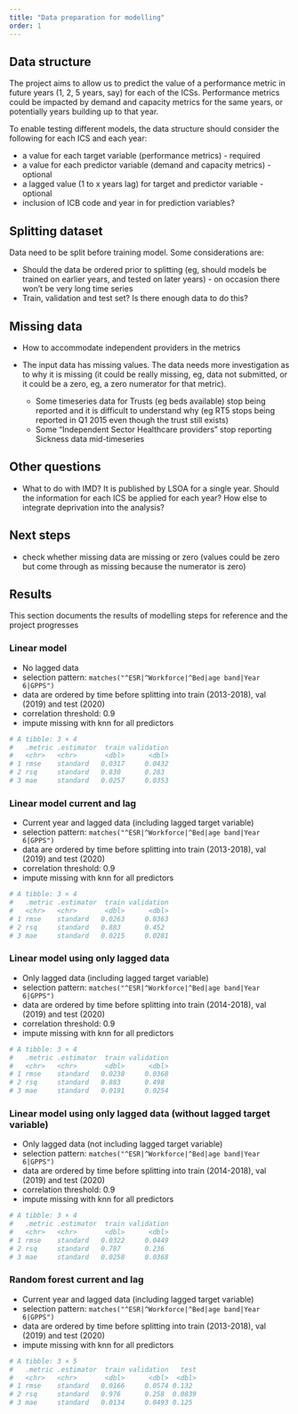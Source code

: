 ```yaml
---
title: "Data preparation for modelling"
order: 1
---
```


## Data structure

The project aims to allow us to predict the value of a performance metric in future years (1, 2, 5 years, say) for each of the ICSs. Performance metrics could be impacted by demand and capacity metrics for the same years, or potentially years building up to that year.

To enable testing different models, the data structure should consider the following for each ICS and each year:

* a value for each target variable (performance metrics) - required
* a value for each predictor variable (demand and capacity metrics) - optional
* a lagged value (1 to x years lag) for target and predictor variable - optional
* inclusion of ICB code and year in for prediction variables?

## Splitting dataset

Data need to be split before training model. Some considerations are:

* Should the data be ordered prior to splitting (eg, should models be trained on earlier years, and tested on later years) - on occasion there won't be very long time series
* Train, validation and test set? Is there enough data to do this?

## Missing data

* How to accommodate independent providers in the metrics
* The input data has missing values. The data needs more investigation as to why it is missing (it could be really missing, eg, data not submitted, or it could be a zero, eg, a zero numerator for that metric). 

  - Some timeseries data for Trusts (eg beds available) stop being reported and it is difficult to understand why (eg RT5 stops being reported in Q1 2015 even though the trust still exists)
  - Some "Independent Sector Healthcare providers" stop reporting Sickness data mid-timeseries

## Other questions

* What to do with IMD? It is published by LSOA for a single year. Should the information for each ICS be applied for each year? How else to integrate deprivation into the analysis?

## Next steps

* check whether missing data are missing or zero (values could be zero but come through as missing because the numerator is zero)





## Results

This section documents the results of modelling steps for reference and the project progresses

### Linear model

* No lagged data
* selection pattern: `matches("^ESR|^Workforce|^Bed|age band|Year 6|GPPS")`
* data are ordered by time before splitting into train (2013-2018), val (2019) and test (2020)
* correlation threshold: 0.9
* impute missing with knn for all predictors

```r
# A tibble: 3 × 4
#   .metric .estimator  train validation
#   <chr>   <chr>       <dbl>      <dbl>
# 1 rmse    standard   0.0317     0.0432
# 2 rsq     standard   0.830      0.283 
# 3 mae     standard   0.0257     0.0353
```

### Linear model current and lag

* Current year and lagged data (including lagged target variable)
* selection pattern: `matches("^ESR|^Workforce|^Bed|age band|Year 6|GPPS")`
* data are ordered by time before splitting into train (2013-2018), val (2019) and test (2020)
* correlation threshold: 0.9
* impute missing with knn for all predictors

```r
# A tibble: 3 × 4
#   .metric .estimator  train validation
#   <chr>   <chr>       <dbl>      <dbl>
# 1 rmse    standard   0.0263     0.0363
# 2 rsq     standard   0.883      0.452 
# 3 mae     standard   0.0215     0.0281
```

### Linear model using only lagged data

* Only lagged data (including lagged target variable)
* selection pattern: `matches("^ESR|^Workforce|^Bed|age band|Year 6|GPPS")`
* data are ordered by time before splitting into train (2014-2018), val (2019) and test (2020)
* correlation threshold: 0.9
* impute missing with knn for all predictors

```r
# A tibble: 3 × 4
#   .metric .estimator  train validation
#   <chr>   <chr>       <dbl>      <dbl>
# 1 rmse    standard   0.0238     0.0368
# 2 rsq     standard   0.883      0.498 
# 3 mae     standard   0.0191     0.0254
```

### Linear model using only lagged data (without lagged target variable)

* Only lagged data (not including lagged target variable)
* selection pattern: `matches("^ESR|^Workforce|^Bed|age band|Year 6|GPPS")`
* data are ordered by time before splitting into train (2014-2018), val (2019) and test (2020)
* correlation threshold: 0.9
* impute missing with knn for all predictors

```r
# A tibble: 3 × 4
#   .metric .estimator  train validation
#   <chr>   <chr>       <dbl>      <dbl>
# 1 rmse    standard   0.0322     0.0449
# 2 rsq     standard   0.787      0.236 
# 3 mae     standard   0.0258     0.0368
```




### Random forest current and lag

* Current year and lagged data (including lagged target variable)
* selection pattern: `matches("^ESR|^Workforce|^Bed|age band|Year 6|GPPS")`
* data are ordered by time before splitting into train (2013-2018), val (2019) and test (2020)
* impute missing with knn for all predictors

```r
# A tibble: 3 × 5
#   .metric .estimator  train validation   test
#   <chr>   <chr>       <dbl>      <dbl>  <dbl>
# 1 rmse    standard   0.0166     0.0574 0.132 
# 2 rsq     standard   0.976      0.258  0.0839
# 3 mae     standard   0.0134     0.0493 0.125 
```